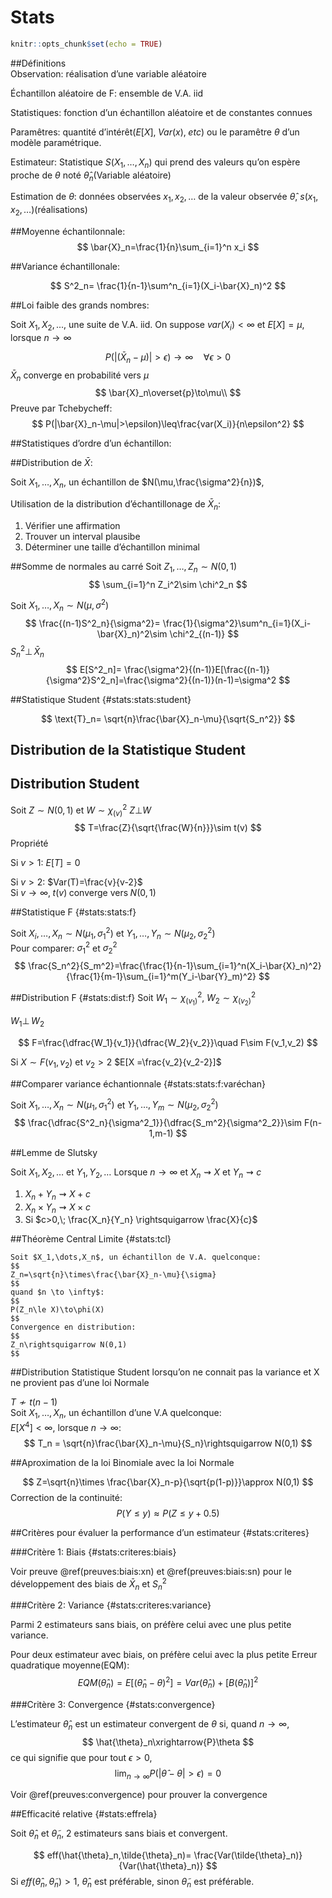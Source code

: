 # Stats

```r
knitr::opts_chunk$set(echo = TRUE)
```
##Définitions  
Observation: réalisation d'une variable aléatoire  


Échantillon aléatoire de F: ensemble de V.A. iid  


Statistiques: fonction d'un échantillon aléatoire et de constantes connues  


Paramêtres: quantité d'intérêt($E[X],\;Var(x),\;etc$) ou le paramêtre $\theta$ d'un modèle paramétrique. 


Estimateur: Statistique $S(X_1,\dots,X_n)$ qui prend des valeurs qu'on espère proche de $\theta$ noté $\hat{\theta}_n$(Variable aléatoire)  


Estimation de $\theta$: données observées $x_1,x_2,\dots$ de la valeur observée $\hat{\theta}$, $s(x_1,x_2,\dots)$(réalisations)  


##Moyenne échantilonnale:
$$
\bar{X}_n=\frac{1}{n}\sum_{i=1}^n x_i
$$

##Variance échantillonale:

$$
S^2_n= \frac{1}{n-1}\sum^n_{i=1}(X_i-\bar{X}_n)^2
$$  

##Loi faible des grands nombres:  


Soit $X_1,X_2,...,$ une suite de V.A. iid. On suppose $var(X_i)< \infty$ et $E[X] = \mu$, lorsque $n \to \infty$  


$$ 
P(|(\bar{X}_n-\mu)|>\epsilon)\to\infty\quad \forall\epsilon>0
$$
$\bar{X}_n$ converge en probabilité vers $\mu$
$$
\bar{X}_n\overset{p}\to\mu\\  
$$
Preuve par Tchebycheff:
$$
P(|\bar{X}_n-\mu|>\epsilon)\leq\frac{var(X_i)}{n\epsilon^2}
$$

##Statistiques d'ordre d'un échantillon:
\begin{gather*}
    X_{(1)}=\min(X_1,\dots, X_n) \\  
    F_{X_{(1)}} (x)= 1 -{(1- F_X (x))}^n \\  
    \\
    X_{(n)}= \max(X_1,\dots,X_n) \\  
    F_{X_{(n)}}(x)={F_X(x)}^n\\
    \\
    f_{X_{(k)}}(x)= \frac{{n!}}{{(k-1)!}1{(n-k)!}}{F_X(x)}^{k-1}{(1-F_X(x))}^{n-k}f_X(x)
\end{gather*}


##Distribution de $\bar{X}$:

Soit $X_1,\dots,X_n$, un échantillon de $N(\mu,\frac{\sigma^2}{n})$,

\begin{gather*}
    \bar{X}_n=\frac{1}{n}\sum_{i=1}^n X_i\, \sim N(\mu,\frac{\sigma^2}{n})\\
    \\
    Z_n=\frac{\bar{X}-\mu}{\frac{\sigma}{\sqrt{n}}}\,\sim N(0,1)
\end{gather*}

Utilisation de la distribution d'échantillonage de $\bar{X}_n$:

1. Vérifier une affirmation 
2. Trouver un interval plausibe
3. Déterminer une taille d'échantillon minimal


##Somme de normales au carré
Soit $Z_1,\dots,Z_n\sim N(0,1)$
$$
\sum_{i=1}^n Z_i^2\sim \chi^2_n
$$

Soit $X_1,\dots,X_n\sim N(\mu,\sigma^2)$
$$
\frac{(n-1)S^2_n}{\sigma^2}= \frac{1}{\sigma^2}\sum^n_{i=1}(X_i-\bar{X}_n)^2\sim \chi^2_{(n-1)}
$$
$S^2_n\bot\,\bar{X}_n$ 
$$
E[S^2_n]= \frac{\sigma^2}{(n-1)}E[\frac{(n-1)}{\sigma^2}S^2_n]=\frac{\sigma^2}{(n-1)}(n-1)=\sigma^2
$$

##Statistique Student {#stats:stats:student}

$$
\text{T}_n= \sqrt{n}\frac{\bar{X}_n-\mu}{\sqrt{S_n^2}}
$$

## Distribution de la Statistique Student {#stats:dist:student}

\begin{gather*}
    \text{T}_n =\sqrt{n} \frac{\bar{X}_n -\mu}{\sqrt{S^2_n}}\sim t(n-1)\\
    \text{T}_n=\frac{\bar{X}_n-\mu}{\sqrt{\frac{\sigma^2}{n}}}\times\sqrt{\frac{\sigma^2}{S^2_n}}\\
    =\underbrace{\frac{\bar{X}_n-\mu}{\sqrt{\frac{\sigma^2}{n}}}}_{\sim N(0,1)}\times\underbrace{\sqrt{\frac{(n-1)}{(n-1)\frac{S^2_n}{\sigma^2}}}}_{\sim \chi_{(n-1)}^2}
\end{gather*}

## Distribution Student
Soit $Z\sim N(0,1)$ et $W\sim \chi^2_(v)$ 
$Z\bot W$
$$
T=\frac{Z}{\sqrt{\frac{W}{n}}}\sim t(v)
$$
Propriété

Si $v>1$: 
$E[T]=0$  

Si $v>2$: 
$Var(T)=\frac{v}{v-2}$   
Si $v\rightarrow \infty,\;t(v)\;\text{converge vers}\;N(0,1)$

##Statistique F {#stats:stats:f}

Soit $X_i,\dots,X_n\sim N(\mu_1,\sigma^2_1)$ et $Y_1,\dots,Y_n \sim N(\mu_2,\sigma_2^2)$  
Pour comparer: $\sigma_1^2$ et $\sigma^2_2$
$$
\frac{S_n^2}{S_m^2}=\frac{\frac{1}{n-1}\sum_{i=1}^n(X_i-\bar{X}_n)^2}{\frac{1}{m-1}\sum_{i=1}^m(Y_i-\bar{Y}_m)^2}
$$

##Distribution F {#stats:dist:f}
Soit $W_1\sim\chi^2_{(v_1)},\;W_2\sim\chi^2_{(v_2)}$ 

$W_1 \bot\, W_2$ 

$$
F=\frac{\dfrac{W_1}{v_1}}{\dfrac{W_2}{v_2}}\quad
F\sim F(v_1,v_2)
$$

Si $X \sim F(v_1,v_2)$ et $v_2>2$ 
$E[X =\frac{v_2}{v_2-2}]$

##Comparer variance échantionnale {#stats:stats:f:varéchan}

Soit $X_1,\dots,X_n\sim N(\mu_1,\sigma^2_1)$ et $Y_1,\dots,Y_m\sim N(\mu_2,\sigma^2_2)$ 
$$
\frac{\dfrac{S^2_n}{\sigma^2_1}}{\dfrac{S_m^2}{\sigma^2_2}}\sim F(n-1,m-1)
$$

##Lemme de Slutsky

Soit $X_1,X_2,\dots$ et $Y_1,Y_2,\dots$ 
Lorsque $n \rightarrow \infty$ et $X_n \rightsquigarrow X$ et $Y_n \rightsquigarrow c$
 
1. $X_n+Y_n \rightsquigarrow X+c$
2. $X_n\times Y_n \rightsquigarrow X\times c$
3. Si $c>0,\; \frac{X_n}{Y_n} \rightsquigarrow \frac{X}{c}$

##Théorème Central Limite {#stats:tcl}

```theorem
Soit $X_1,\dots,X_n$, un échantillon de V.A. quelconque:
$$
Z_n=\sqrt{n}\times\frac{\bar{X}_n-\mu}{\sigma}
$$
quand $n \to \infty$: 
$$
P(Z_n\le X)\to\phi(X)
$$
Convergence en distribution:
$$
Z_n\rightsquigarrow N(0,1)
$$
```

##Distribution Statistique Student lorsqu'on ne connait pas la variance et X ne provient pas d'une loi Normale

$T \not\sim t(n-1)$   
Soit $X_1,\dots,X_n$, un échantillon d'une V.A quelconque:   
$E[X^4]<\infty$, lorsque $n\to\infty$:
$$
T_n = \sqrt{n}\frac{\bar{X}_n-\mu}{S_n}\rightsquigarrow N(0,1)
$$


##Aproximation de la loi Binomiale avec la loi Normale

$$
Z=\sqrt{n}\times \frac{\bar{X}_n-p}{\sqrt{p(1-p)}}\approx N(0,1)
$$
Correction de la continuité: 
$$
P(Y\le y)\approx P(Z \le y+0.5 )
$$


##Critères pour évaluer la performance d'un estimateur {#stats:criteres}

###Critère 1: Biais {#stats:criteres:biais}

\begin{gather*}
B(\hat{\theta}_n)= E[\hat{\theta}_n-\theta]=E[\hat{\theta}_n]-\theta\\
\intertext{Estimateur sans biais:}\\
B(\hat{\theta}_n)=0\\
\intertext{Estimateur asymptotiquement sans biais:}\\
\lim_{n\to \infty} B(\hat{\theta}_n)=0
\end{gather*}

Voir preuve \@ref(preuves:biais:xn) et \@ref(preuves:biais:sn) pour le développement des biais de $\bar{X}_n$ et $S_n^2$ 

###Critère 2: Variance {#stats:criteres:variance}

Parmi 2 estimateurs sans biais, on préfère celui avec une plus petite variance.  

Pour deux estimateur avec biais, on préfère celui avec la plus petite Erreur quadratique moyenne(EQM):
$$
EQM(\hat{\theta}_n)= E[(\hat{\theta}_n-\theta)^2]= Var(\hat{\theta}_n)+[B(\hat{\theta}_n)]^2
$$

###Critère 3: Convergence  {#stats:convergence}

L'estimateur $\hat{\theta}_n$ est un estimateur convergent de $\theta$ si, quand $n\to \infty$,
$$
\hat{\theta}_n\xrightarrow{P}\theta
$$
ce qui signifie que pour tout $\epsilon>0$,
$$
\lim_{n\to\infty}P(|\hat{\theta}-\theta|>\epsilon)=0
$$

Voir \@ref(preuves:convergence) pour prouver la convergence


##Efficacité relative {#stats:effrela}

Soit $\hat{\theta}_n$ et $\tilde{\theta}_n$, 2 estimateurs sans biais et convergent.

$$
eff(\hat{\theta}_n,\tilde{\theta}_n)= \frac{Var(\tilde{\theta}_n)}{Var(\hat{\theta}_n)}
$$
Si $eff(\hat{\theta}_n,\tilde{\theta}_n)>1$, $\hat{\theta}_n$ est préférable, sinon $\tilde{\theta}_n$ est préférable.
 



